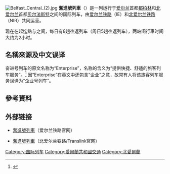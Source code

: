 [[File:Belfast_Central_(2).jpg|thumb]]
'''奮進號列車'''（{{lang-en|Enterprise}}）是一列运行于[[爱尔兰|爱尔兰]]首都[[都柏林|都柏林]]和[[北爱尔兰|北爱尔兰]]首都[[贝尔法斯特|贝尔法斯特]]之间的国际列车，由[[爱尔兰铁路|爱尔兰铁路]]（IE）和[[北爱尔兰铁路|北爱尔兰铁路]]（NIR）共同运营。

现在在起迄點{{ST|都柏林康諾利|1}}与{{ST|贝尔法斯特中央|2}}之间，每日有8趟往返列车（周日5趟往返列车），两站间行車时间大约为2小时。

==名稱來源及中文误译==
奋进号列车的原文名称为“Enterprise”，名称的含义为“提供快捷、舒适的旅客列车服务”。<ref>{{Cite web|title=Enterprise (train service) - Wikipedia|url=https://en.m.wikipedia.org/wiki/Enterprise_(train_service)|accessdate=2020-09-08|work=en.m.wikipedia.org|language=en|archive-date=2020-04-25|archive-url=https://web.archive.org/web/20200425015407/https://en.m.wikipedia.org/wiki/Enterprise_(train_service)|dead-url=no}}</ref> 因“Enterprise”在英文中还包含“企业”之意，故常有人将该旅客列车服务误译为“企业号列车”。

== 參考資料 ==
{{reflist}}

== 外部链接 ==
*{{en}}[https://web.archive.org/web/20120107130908/http://www.iarnrodeireann.ie/our_services/enterprise.asp 奮進號列車]（爱尔兰铁路官网）
*{{en}}[https://web.archive.org/web/20141121014320/http://www.translink.co.uk/Services/Enterprise/ 奮進號列車]（北爱尔兰铁路/Translink官网）

{{DEFAULTSORT:Enterprise}}
{{UK-rail-stub}}{{Ireland-stub}}
[[Category:国际列车|Category:国际列车]]
[[Category:愛爾蘭共和國交通|Category:愛爾蘭共和國交通]]
[[Category:北愛爾蘭|Category:北愛爾蘭]]